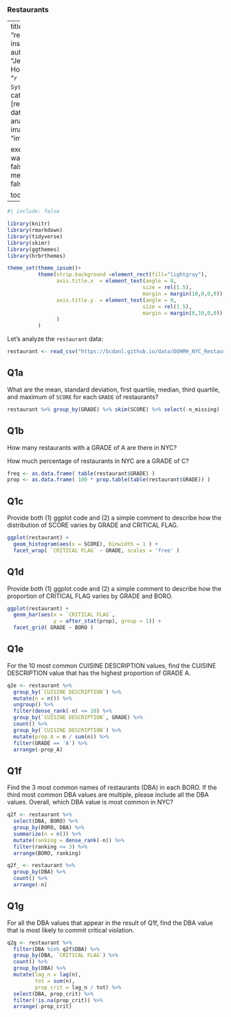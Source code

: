 ### Restaurants 

---
title: "restaurant inspection"
author: "Jessica Horst"
date: "`r Sys.Date()`"
categories: [restaurant, data analysis]
image: "image.png"

execute: 
  warning: false
  message: false
  
toc: true
---

```r
#| include: false

library(knitr)
library(rmarkdown)
library(tidyverse)
library(skimr)
library(ggthemes)
library(hrbrthemes)

theme_set(theme_ipsum()+
          theme(strip.background =element_rect(fill="lightgray"),
                axis.title.x  = element_text(angle = 0,
                                            size = rel(1.5),
                                            margin = margin(10,0,0,0)),
                axis.title.y  = element_text(angle = 0,
                                            size = rel(1.5),
                                            margin = margin(0,10,0,0))
                )
          )
```

Let's analyze the `restaurant` data:

```r
restaurant <- read_csv("https://bcdanl.github.io/data/DOHMH_NYC_Restaurant_Inspection.csv")
```

## Q1a
What are the mean, standard deviation, first quartile, median, third quartile, and maximum of `SCORE` for each `GRADE` of restaurants?

```r
restaurant %>% group_by(GRADE) %>% skim(SCORE) %>% select(-n_missing)
```

## Q1b

How many restaurants with a GRADE of A are there in NYC?

How much percentage of restaurants in NYC are a GRADE of C?

```r
freq <- as.data.frame( table(restaurant$GRADE) )
prop <- as.data.frame( 100 * prop.table(table(restaurant$GRADE)) )
```

## Q1c

Provide both (1) ggplot code and (2) a simple comment to describe how the distribution of SCORE varies by GRADE and CRITICAL FLAG.

```r
ggplot(restaurant) +
  geom_histogram(aes(x = SCORE), binwidth = 1 ) +
  facet_wrap( `CRITICAL FLAG` ~ GRADE, scales = 'free' )
```

## Q1d

Provide both (1) ggplot code and (2) a simple comment to describe how the proportion of CRITICAL FLAG varies by GRADE and BORO.

```r
ggplot(restaurant) +
  geom_bar(aes(x = `CRITICAL FLAG`,
               y = after_stat(prop), group = 1)) +
  facet_grid( GRADE ~ BORO )
```

## Q1e

For the 10 most common CUISINE DESCRIPTION values, find the CUISINE DESCRIPTION value that has the highest proportion of GRADE A.

```r
q2e <- restaurant %>% 
  group_by(`CUISINE DESCRIPTION`) %>% 
  mutate(n = n()) %>% 
  ungroup() %>% 
  filter(dense_rank(-n) <= 10) %>% 
  group_by(`CUISINE DESCRIPTION`, GRADE) %>% 
  count() %>% 
  group_by(`CUISINE DESCRIPTION`) %>% 
  mutate(prop_A = n / sum(n)) %>% 
  filter(GRADE == 'A') %>% 
  arrange(-prop_A)
```

## Q1f

Find the 3 most common names of restaurants (DBA) in each BORO.
If the third most common DBA values are multiple, please include all the DBA values.
Overall, which DBA value is most common in NYC?

```r
q2f <- restaurant %>% 
  select(DBA, BORO) %>% 
  group_by(BORO, DBA) %>% 
  summarize(n = n()) %>% 
  mutate(ranking = dense_rank(-n)) %>% 
  filter(ranking <= 3) %>% 
  arrange(BORO, ranking)

q2f_ <- restaurant %>% 
  group_by(DBA) %>% 
  count() %>% 
  arrange(-n)
```

## Q1g

For all the DBA values that appear in the result of Q1f, find the DBA value that is most likely to commit critical violation.

```r
q2g <- restaurant %>% 
  filter(DBA %in% q2f$DBA) %>% 
  group_by(DBA, `CRITICAL FLAG`) %>% 
  count() %>% 
  group_by(DBA) %>% 
  mutate(lag_n = lag(n),
         tot = sum(n),
         prop_crit = lag_n / tot) %>% 
  select(DBA, prop_crit) %>% 
  filter(!is.na(prop_crit)) %>% 
  arrange(-prop_crit)
```

